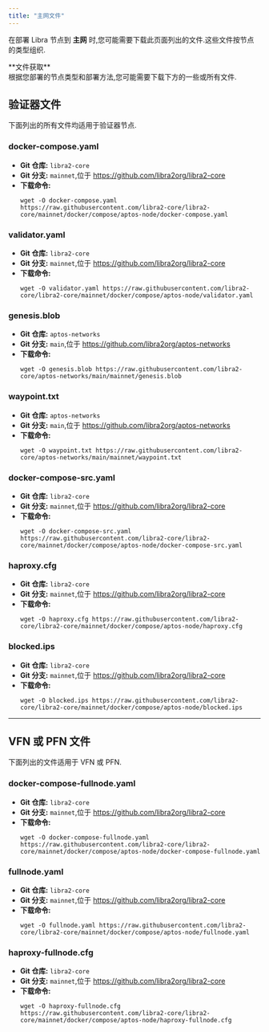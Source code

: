 ```yaml
---
title: "主网文件"
---
```



在部署 Libra 节点到 **主网** 时,您可能需要下载此页面列出的文件.这些文件按节点的类型组织.

<Aside type="note">
  **文件获取**<br />
  根据您部署的节点类型和部署方法,您可能需要下载下方的一些或所有文件.
</Aside>

## 验证器文件

下面列出的所有文件均适用于验证器节点.

### docker-compose.yaml

- **Git 仓库:** `libra2-core`
- **Git 分支:** `mainnet`,位于 https://github.com/libra2org/libra2-core
- **下载命令:**
  ```shellscript filename="Terminal"
  wget -O docker-compose.yaml https://raw.githubusercontent.com/libra2-core/libra2-core/mainnet/docker/compose/aptos-node/docker-compose.yaml
  ```

### validator.yaml

- **Git 仓库:** `libra2-core`
- **Git 分支:** `mainnet`,位于 https://github.com/libra2org/libra2-core
- **下载命令:**
  ```shellscript filename="Terminal"
  wget -O validator.yaml https://raw.githubusercontent.com/libra2-core/libra2-core/mainnet/docker/compose/aptos-node/validator.yaml
  ```

### genesis.blob

- **Git 仓库:** `aptos-networks`
- **Git 分支:** `main`,位于 https://github.com/libra2org/aptos-networks
- **下载命令:**
  ```shellscript filename="Terminal"
  wget -O genesis.blob https://raw.githubusercontent.com/libra2-core/aptos-networks/main/mainnet/genesis.blob
  ```

### waypoint.txt

- **Git 仓库:** `aptos-networks`
- **Git 分支:** `main`,位于 https://github.com/libra2org/aptos-networks
- **下载命令:**
  ```shellscript filename="Terminal"
  wget -O waypoint.txt https://raw.githubusercontent.com/libra2-core/aptos-networks/main/mainnet/waypoint.txt
  ```

### docker-compose-src.yaml

- **Git 仓库:** `libra2-core`
- **Git 分支:** `mainnet`,位于 https://github.com/libra2org/libra2-core
- **下载命令:**
  ```shellscript filename="Terminal"
  wget -O docker-compose-src.yaml https://raw.githubusercontent.com/libra2-core/libra2-core/mainnet/docker/compose/aptos-node/docker-compose-src.yaml
  ```

### haproxy.cfg

- **Git 仓库:** `libra2-core`
- **Git 分支:** `mainnet`,位于 https://github.com/libra2org/libra2-core
- **下载命令:**
  ```shellscript filename="Terminal"
  wget -O haproxy.cfg https://raw.githubusercontent.com/libra2-core/libra2-core/mainnet/docker/compose/aptos-node/haproxy.cfg
  ```

### blocked.ips

- **Git 仓库:** `libra2-core`
- **Git 分支:** `mainnet`,位于 https://github.com/libra2org/libra2-core
- **下载命令:**
  ```shellscript filename="Terminal"
  wget -O blocked.ips https://raw.githubusercontent.com/libra2-core/libra2-core/mainnet/docker/compose/aptos-node/blocked.ips
  ```

***

## VFN 或 PFN 文件

下面列出的文件适用于 VFN 或 PFN.

### docker-compose-fullnode.yaml

- **Git 仓库:** `libra2-core`
- **Git 分支:** `mainnet`,位于 https://github.com/libra2org/libra2-core
- **下载命令:**
  ```shellscript filename="Terminal"
  wget -O docker-compose-fullnode.yaml https://raw.githubusercontent.com/libra2-core/libra2-core/mainnet/docker/compose/aptos-node/docker-compose-fullnode.yaml
  ```

### fullnode.yaml

- **Git 仓库:** `libra2-core`
- **Git 分支:** `mainnet`,位于 https://github.com/libra2org/libra2-core
- **下载命令:**
  ```shellscript filename="Terminal"
  wget -O fullnode.yaml https://raw.githubusercontent.com/libra2-core/libra2-core/mainnet/docker/compose/aptos-node/fullnode.yaml
  ```

### haproxy-fullnode.cfg

- **Git 仓库:** `libra2-core`
- **Git 分支:** `mainnet`,位于 https://github.com/libra2org/libra2-core
- **下载命令:**
  ```shellscript filename="Terminal"
  wget -O haproxy-fullnode.cfg https://raw.githubusercontent.com/libra2-core/libra2-core/mainnet/docker/compose/aptos-node/haproxy-fullnode.cfg
  ```
